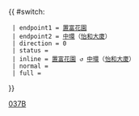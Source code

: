 {{ #switch: {{{format|}}}
  | endpoint1 = [[置富花園巴士總站|置富花園]]
  | endpoint2 = [[中環]]（[[怡和大廈]]）
  | direction = 0
  | status = 
  | inline = [[置富花園巴士總站|置富花園]] ↺ [[中環]]（[[怡和大廈]]）
  | normal =
  | full =
}}<noinclude>[[Category:城巴路線模板|037B]]</noinclude>